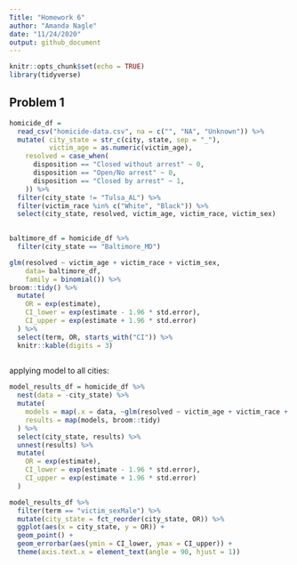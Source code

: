 ```yaml
--- 
Title: "Homework 6"
author: "Amanda Nagle"
date: "11/24/2020"
output: github_document
---
```


```r
knitr::opts_chunk$set(echo = TRUE)
library(tidyverse)

```

## Problem 1

```r
homicide_df = 
  read_csv("homicide-data.csv", na = c("", "NA", "Unknown")) %>%
  mutate( city_state = str_c(city, state, sep = "_"),
          victim_age = as.numeric(victim_age),
    resolved = case_when(
      disposition == "Closed without arrest" ~ 0,
      disposition == "Open/No arrest" ~ 0,
      disposition == "Closed by arrest" ~ 1,
    )) %>%
  filter(city_state != "Tulsa_AL") %>%
  filter(victim_race %in% c("White", "Black")) %>%
  select(city_state, resolved, victim_age, victim_race, victim_sex)
  
```

```r
baltimore_df = homicide_df %>%
  filter(city_state == "Baltimore_MD")

glm(resolved ~ victim_age + victim_race + victim_sex, 
    data= baltimore_df,
    family = binomial()) %>%
broom::tidy() %>%
  mutate(
    OR = exp(estimate),
    CI_lower = exp(estimate - 1.96 * std.error),
    CI_upper = exp(estimate + 1.96 * std.error)
  ) %>%
  select(term, OR, starts_with("CI")) %>%
  knitr::kable(digits = 3)
  
```

applying model to all cities:

```r
model_results_df = homicide_df %>%
  nest(data = -city_state) %>%
  mutate(
    models = map(.x = data, ~glm(resolved ~ victim_age + victim_race + victim_sex, data= .x, family = binomial())), 
    results = map(models, broom::tidy)
  ) %>%
  select(city_state, results) %>%
  unnest(results) %>%
  mutate(
    OR = exp(estimate),
    CI_lower = exp(estimate - 1.96 * std.error),
    CI_upper = exp(estimate + 1.96 * std.error)
  )

model_results_df %>%
  filter(term == "victim_sexMale") %>%
  mutate(city_state = fct_reorder(city_state, OR)) %>%
  ggplot(aes(x = city_state, y = OR)) +
  geom_point() +
  geom_errorbar(aes(ymin = CI_lower, ymax = CI_upper)) +
  theme(axis.text.x = element_text(angle = 90, hjust = 1))
```

